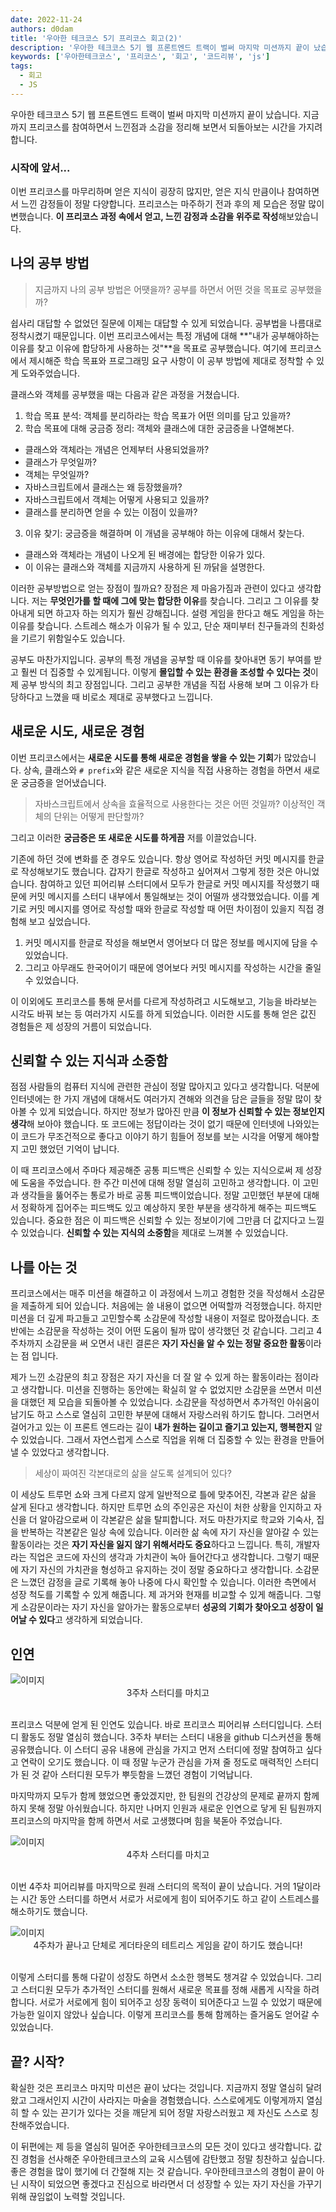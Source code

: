 ```yaml
---
date: 2022-11-24
authors: d0dam
title: '우아한 테크코스 5기 프리코스 회고(2)'
description: '우아한 테크코스 5기 웹 프론트엔드 트랙이 벌써 마지막 미션까지 끝이 났습니다. 지금까지 프리코스를 참여하면서 느낀점과 소감을 정리해 보면서 되돌아보는 시간을 가지려 합니다.'
keywords: ['우아한테크코스', '프리코스', '회고', '코드리뷰', 'js']
tags:
  - 회고
  - JS
---
```


우아한 테크코스 5기 웹 프론트엔드 트랙이 벌써 마지막 미션까지 끝이 났습니다. 지금까지 프리코스를 참여하면서 느낀점과 소감을 정리해 보면서 되돌아보는 시간을 가지려 합니다.

<!--truncate-->

### 시작에 앞서...

이번 프리코스를 마무리하며 얻은 지식이 굉장히 많지만, 얻은 지식 만큼이나 참여하면서 느낀 감정들이 정말 다양합니다.
프리코스는 마주하기 전과 후의 제 모습은 정말 많이 변했습니다.
**이 프리코스 과정 속에서 얻고, 느낀 감정과 소감을 위주로 작성**해보았습니다.

## 나의 공부 방법

> 지금까지 나의 공부 방법은 어땟을까?
> 공부를 하면서 어떤 것을 목표로 공부했을까?

쉽사리 대답할 수 없었던 질문에 이제는 대답할 수 있게 되었습니다. 공부법을 나름대로 정착시켰기 때문입니다.
이번 프리코스에서는 특정 개념에 대해 **"내가 공부해야하는 이유를 찾고 이유에 합당하게 사용하는 것"**을 목표로 공부했습니다.
여기에 프리코스에서 제시해준 학습 목표와 프로그래밍 요구 사항이 이 공부 방법에 제대로 정착할 수 있게 도와주었습니다.

클래스와 객체를 공부했을 때는 다음과 같은 과정을 거쳤습니다.

1. 학습 목표 분석: 객체를 분리하라는 학습 목표가 어떤 의미를 담고 있을까?
2. 학습 목표에 대해 궁금증 정리: 객체와 클래스에 대한 궁금증을 나열해본다.

- 클래스와 객체라는 개념은 언제부터 사용되었을까?
- 클래스가 무엇일까?
- 객체는 무엇일까?
- 자바스크립트에서 클래스는 왜 등장했을까?
- 자바스크립트에서 객체는 어떻게 사용되고 있을까?
- 클래스를 분리하면 얻을 수 있는 이점이 있을까?

3. 이유 찾기: 궁금증을 해결하며 이 개념을 공부해야 하는 이유에 대해서 찾는다.

- 클래스와 객체라는 개념이 나오게 된 배경에는 합당한 이유가 있다.
- 이 이유는 클래스와 객체를 지금까지 사용하게 된 까닭을 설명한다.

이러한 공부방법으로 얻는 장점이 뭘까요? 장점은 제 마음가짐과 관련이 있다고 생각합니다.
저는 **무엇인가를 할 때에 그에 맞는 합당한 이유**를 찾습니다. 그리고 그 이유를 찾아내게 되면 하고자 하는 의지가 훨씬 강해집니다.
설령 게임을 한다고 해도 게임을 하는 이유를 찾습니다.
스트레스 해소가 이유가 될 수 있고, 단순 재미부터 친구들과의 친화성을 기르기 위함일수도 있습니다.

공부도 마찬가지입니다. 공부의 특정 개념을 공부할 때 이유를 찾아내면 동기 부여를 받고 훨씬 더 집중할 수 있게됩니다.
이렇게 **몰입할 수 있는 환경을 조성할 수 있다는 것**이 제 공부 방식의 최고 장점입니다.
그리고 공부한 개념을 직접 사용해 보며 그 이유가 타당하다고 느꼈을 때 비로소 제대로 공부했다고 느낍니다.

## 새로운 시도, 새로운 경험

이번 프리코스에서는 **새로운 시도를 통해 새로운 경험을 쌓을 수 있는 기회**가 많았습니다.
상속, 클래스와 `# prefix`와 같은 새로운 지식을 직접 사용하는 경험을 하면서 새로운 궁금증을 얻어냈습니다.

> 자바스크립트에서 상속을 효율적으로 사용한다는 것은 어떤 것일까?
> 이상적인 객체의 단위는 어떻게 판단할까?

그리고 이러한 **궁금증은 또 새로운 시도를 하게끔** 저를 이끌었습니다.

기존에 하던 것에 변화를 준 경우도 있습니다.
항상 영어로 작성하던 커밋 메시지를 한글로 작성해보기도 했습니다.
갑자기 한글로 작성하고 싶어져서 그렇게 정한 것은 아니었습니다.
참여하고 있던 피어리뷰 스터디에서 모두가 한글로 커밋 메시지를 작성했기 때문에 커밋 메시지를 스터디 내부에서 통일해보는 것이 어떨까 생각했었습니다.
이를 계기로 커밋 메시지를 영어로 작성할 때와 한글로 작성할 때 어떤 차이점이 있을지 직접 경험해 보고 싶었습니다.

1. 커밋 메시지를 한글로 작성을 해보면서 영어보다 더 많은 정보를 메시지에 담을 수 있었습니다.
2. 그리고 아무래도 한국어이기 때문에 영어보다 커밋 메시지를 작성하는 시간을 줄일 수 있었습니다.

이 이외에도 프리코스를 통해 문서를 다르게 작성하려고 시도해보고, 기능을 바라보는 시각도 바꿔 보는 등 여러가지 시도를 하게 되었습니다.
이러한 시도를 통해 얻은 값진 경험들은 제 성장의 거름이 되었습니다.

## 신뢰할 수 있는 지식과 소중함

점점 사람들의 컴퓨터 지식에 관련한 관심이 정말 많아지고 있다고 생각합니다.
덕분에 인터넷에는 한 가지 개념에 대해서도 여러가지 견해와 의견을 담은 글들을 정말 많이 찾아볼 수 있게 되었습니다.
하지만 정보가 많아진 만큼 **이 정보가 신뢰할 수 있는 정보인지 생각**해 보아야 했습니다.
또 코드에는 정답이라는 것이 없기 때문에 인터넷에 나와있는 이 코드가 무조건적으로 좋다고 이야기 하기 힘들어 정보를 보는 시각을 어떻게 해야할지 고민 했었던 기억이 납니다.

이 때 프리코스에서 주마다 제공해준 공통 피드백은 신뢰할 수 있는 지식으로써 제 성장에 도움을 주었습니다.
한 주간 미션에 대해 정말 열심히 고민하고 생각합니다.
이 고민과 생각들을 뚫어주는 통로가 바로 공통 피드백이었습니다.
정말 고민했던 부분에 대해서 정확하게 집어주는 피드백도 있고 예상하지 못한 부분을 생각하게 해주는 피드백도 있습니다.
중요한 점은 이 피드백은 신뢰할 수 있는 정보이기에 그만큼 더 값지다고 느낄 수 있었습니다.
**신뢰할 수 있는 지식의 소중함**을 제대로 느껴볼 수 있었습니다.

## 나를 아는 것

프리코스에서는 매주 미션을 해결하고 이 과정에서 느끼고 경험한 것을 작성해서 소감문을 제출하게 되어 있습니다.
처음에는 쓸 내용이 없으면 어떡할까 걱정했습니다. 하지만 미션을 더 깊게 파고들고 고민할수록 소감문에 작성할 내용이 저절로 많아졌습니다.
초반에는 소감문을 작성하는 것이 어떤 도움이 될까 많이 생각했던 것 같습니다.
그리고 4주차까지 소감문을 써 오면서 내린 결론은 **자기 자신을 알 수 있는 정말 중요한 활동**이라는 점 입니다.

제가 느낀 소감문의 최고 장점은 자기 자신을 더 잘 알 수 있게 하는 활동이라는 점이라고 생각합니다.
미션을 진행하는 동안에는 확실히 알 수 없었지만 소감문을 쓰면서 미션을 대했던 제 모습을 되돌아볼 수 있었습니다.
소감문을 작성하면서 추가적인 아쉬움이 남기도 하고 스스로 열심히 고민한 부분에 대해서 자랑스러워 하기도 합니다.
그러면서 걸어가고 있는 이 프론트 엔드라는 길이 **내가 원하는 길이고 즐기고 있는지, 행복한지** 알 수 있었습니다.
그래서 자연스럽게 스스로 직업을 위해 더 집중할 수 있는 환경을 만들어 낼 수 있었다고 생각합니다.

> 세상이 짜여진 각본대로의 삶을 살도록 설계되어 있다?

이 세상도 트루먼 쇼와 크게 다르지 않게 일반적으로 틀에 맞추어진, 각본과 같은 삶을 살게 된다고 생각합니다.
하지만 트루먼 쇼의 주인공은 자신이 처한 상황을 인지하고 자신을 더 알아감으로써 이 각본같은 삶을 탈피합니다.
저도 마찬가지로 학교와 기숙사, 집을 반복하는 각본같은 일상 속에 있습니다.
이러한 삶 속에 자기 자신을 알아갈 수 있는 활동이라는 것은 **자기 자신을 잃지 않기 위해서라도 중요**하다고 느낍니다.
특히, 개발자라는 직업은 코드에 자신의 생각과 가치관이 녹아 들어간다고 생각합니다.
그렇기 때문에 자기 자신의 가치관을 형성하고 유지하는 것이 정말 중요하다고 생각합니다.
소감문은 느꼈던 감정을 글로 기록해 놓아 나중에 다시 확인할 수 있습니다.
이러한 측면에서 성장 척도를 기록할 수 있게 해줍니다. 제 과거와 현재를 비교할 수 있게 해줍니다.
그렇게 소감문이라는 자기 자신을 알아가는 활동으로부터 **성공의 기회가 찾아오고 성장이 일어날 수 있다**고 생각하게 되었습니다.

## 인연

<img src='/img/blog/woowa-precourse-week3-week4/studyWeek3.png' alt='이미지' />
<center style={{ color: '#A9A9A9' }}>3주차 스터디를 마치고</center>

<br />

프리코스 덕분에 얻게 된 인연도 있습니다. 바로 프리코스 피어리뷰 스터디입니다.
스터디 활동도 정말 열심히 했습니다. 3주차 부터는 스터디 내용을 github 디스커션을 통해 공유했습니다.
이 스터디 공유 내용에 관심을 가지고 먼저 스터디에 정말 참여하고 싶다고 연락이 오기도 했습니다.
이 때 정말 누군가 관심을 가져 줄 정도로 매력적인 스터디가 된 것 같아 스터디원 모두가 뿌듯함을 느꼈던 경험이 기억납니다.

마지막까지 모두가 함께 했었으면 좋았겠지만, 한 팀원의 건강상의 문제로 끝까지 함께 하지 못해 정말 아쉬웠습니다.
하지만 나머지 인원과 새로운 인연으로 닿게 된 팀원까지 프리코스의 마지막을 함께 하면서 서로 고생했다며 힘을 북돋아 주었습니다.

<img src='/img/blog/woowa-precourse-week3-week4/studyWeek4.png' alt='이미지' />
<center style={{ color: '#A9A9A9' }}>4주차 스터디를 마치고</center>

<br />

이번 4주차 피어리뷰를 마지막으로 원래 스터디의 목적이 끝이 났습니다.
거의 1달이라는 시간 동안 스터디를 하면서 서로가 서로에게 힘이 되어주기도 하고 같이 스트레스를 해소하기도 했습니다.

<img src='/img/blog/woowa-precourse-week3-week4/studyTeT.png' alt='이미지' />
<center style={{ color: '#A9A9A9' }}>4주차가 끝나고 단체로 게더타운의 테트리스 게임을 같이 하기도 했습니다!</center>

<br />

이렇게 스터디를 통해 다같이 성장도 하면서 소소한 행복도 챙겨갈 수 있었습니다.
그리고 스터디원 모두가 추가적인 스터디를 원해서 새로운 목표를 정해 새롭게 시작을 하려 합니다.
서로가 서로에게 힘이 되어주고 성장 동력이 되어준다고 느낄 수 있었기 때문에 가능한 일이지 않았나 싶습니다.
이렇게 프리코스를 통해 함께하는 즐거움도 얻어갈 수 있었습니다.

## 끝? 시작?

확실한 것은 프리코스 마지막 미션은 끝이 났다는 것입니다.
지금까지 정말 열심히 달려왔고 그래서인지 시간이 사라지는 마술을 경험했습니다.
스스로에게도 이렇게까지 열심히 할 수 있는 끈기가 있다는 것을 깨닫게 되어 정말 자랑스러웠고 제 자신도 스스로 칭찬해주었습니다.

이 뒤편에는 제 등을 열심히 밀어준 우아한테크코스의 모든 것이 있다고 생각합니다.
값진 경험을 선사해준 우아한테크코스의 교육 시스템에 감탄했고 정말 칭찬하고 싶습니다.
좋은 경험을 많이 했기에 더 간절해 지는 것 같습니다.
우아한테크코스의 경험이 끝이 아닌 시작이 되었으면 좋겠다고 진심으로 바라면서 더 성장할 수 있는 자기 자신을 가꾸기 위해 끊임없이 노력할 것입니다.
